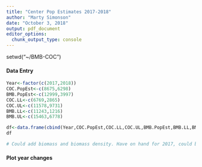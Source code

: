 ```yaml
---
title: "Center Pop Estimates 2017-2018"
author: "Marty Simonson"
date: "October 3, 2018"
output: pdf_document
editor_options: 
  chunk_output_type: console
---
```


setwd("~/BMB-COC")

#### Data Entry

```r
Year<-factor(c(2017,2018))
COC.PopEst<-c(8675,6298)
BMB.PopEst<-c(12999,3997)
COC.LL<-c(6769,2865)
COC.UL<-c(11578,9731)
BMB.LL<-c(11243,1216)
BMB.UL<-c(15463,6778)

df<-data.frame(cbind(Year,COC.PopEst,COC.LL,COC.UL,BMB.PopEst,BMB.LL,BMB.UL))
df

# Could add biomass and biomass density. Have on hand for 2017, could be done easily for 2018
```

#### Plot year changes

```r

```

